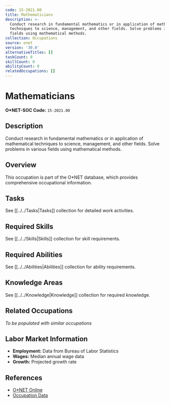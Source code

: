 ```yaml
---
code: 15-2021.00
title: Mathematicians
description: >-
  Conduct research in fundamental mathematics or in application of mathematical
  techniques to science, management, and other fields. Solve problems in various
  fields using mathematical methods.
collection: Occupations
source: onet
version: '30.0'
alternativeTitles: []
taskCount: 0
skillCount: 0
abilityCount: 0
relatedOccupations: []
---
```

# Mathematicians

**O*NET-SOC Code:** `15-2021.00`

## Description

Conduct research in fundamental mathematics or in application of mathematical techniques to science, management, and other fields. Solve problems in various fields using mathematical methods.

## Overview

This occupation is part of the O*NET database, which provides comprehensive occupational information.

## Tasks

See [[../../Tasks|Tasks]] collection for detailed work activities.

## Required Skills

See [[../../Skills|Skills]] collection for skill requirements.

## Required Abilities

See [[../../Abilities|Abilities]] collection for ability requirements.

## Knowledge Areas

See [[../../Knowledge|Knowledge]] collection for required knowledge.

## Related Occupations

*To be populated with similar occupations*

## Labor Market Information

- **Employment:** Data from Bureau of Labor Statistics
- **Wages:** Median annual wage data
- **Growth:** Projected growth rate

## References

- [O*NET Online](https://www.onetonline.org/link/summary/15-2021.00)
- [Occupation Data](https://www.onetcenter.org/)
